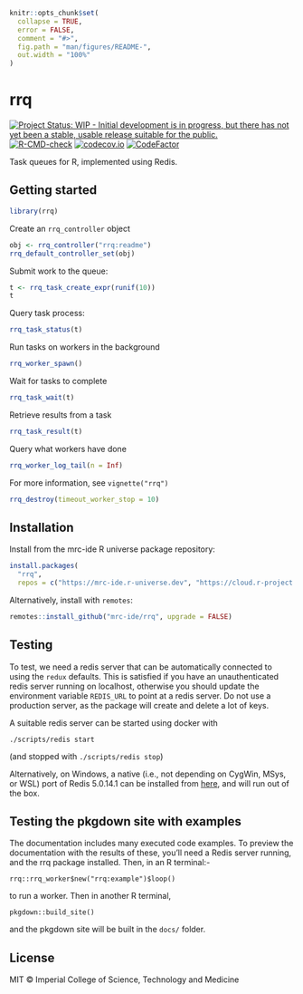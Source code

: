 <!-- README.md is generated from README.Rmd. Please edit that file -->

```r
knitr::opts_chunk$set(
  collapse = TRUE,
  error = FALSE,
  comment = "#>",
  fig.path = "man/figures/README-",
  out.width = "100%"
)
```

# rrq

<!-- badges: start -->
[![Project Status: WIP - Initial development is in progress, but there has not yet been a stable, usable release suitable for the public.](https://www.repostatus.org/badges/latest/wip.svg)](https://www.repostatus.org/#wip)
[![R-CMD-check](https://github.com/mrc-ide/rrq/actions/workflows/R-CMD-check.yaml/badge.svg)](https://github.com/mrc-ide/rrq/actions/workflows/R-CMD-check.yaml)
[![codecov.io](https://codecov.io/github/mrc-ide/rrq/coverage.svg?branch=master)](https://codecov.io/github/mrc-ide/rrq?branch=master)
[![CodeFactor](https://www.codefactor.io/repository/github/mrc-ide/rrq/badge)](https://www.codefactor.io/repository/github/mrc-ide/rrq)
<!-- badges: end -->

Task queues for R, implemented using Redis.

## Getting started

```r
library(rrq)
```

Create an `rrq_controller` object

```r
obj <- rrq_controller("rrq:readme")
rrq_default_controller_set(obj)
```

Submit work to the queue:

```r
t <- rrq_task_create_expr(runif(10))
t
```

Query task process:

```r
rrq_task_status(t)
```

Run tasks on workers in the background

```r
rrq_worker_spawn()
```

Wait for tasks to complete

```r
rrq_task_wait(t)
```

Retrieve results from a task

```r
rrq_task_result(t)
```

Query what workers have done

```r
rrq_worker_log_tail(n = Inf)
```

For more information, see `vignette("rrq")`

```r
rrq_destroy(timeout_worker_stop = 10)
```

## Installation

Install from the mrc-ide R universe package repository:

```r
install.packages(
  "rrq",
  repos = c("https://mrc-ide.r-universe.dev", "https://cloud.r-project.org"))
```

Alternatively, install with `remotes`:

```r
remotes::install_github("mrc-ide/rrq", upgrade = FALSE)
```

## Testing

To test, we need a redis server that can be automatically connected to using the `redux` defaults.  This is satisfied if you have an unauthenticated redis server running on localhost, otherwise you should update the environment variable `REDIS_URL` to point at a redis server.  Do not use a production server, as the package will create and delete a lot of keys.

A suitable redis server can be started using docker with

```
./scripts/redis start
```

(and stopped with `./scripts/redis stop`)

Alternatively, on Windows, a native (i.e., not depending on CygWin, MSys, or WSL) port of Redis 5.0.14.1 can be installed from [here](https://github.com/tporadowski/redis/releases), and will run out of the box.

## Testing the pkgdown site with examples

The documentation includes many executed code examples. To preview the documentation with the results of these, you'll need a Redis server running, and the rrq package installed. Then, in an R terminal:-

```
rrq::rrq_worker$new("rrq:example")$loop()
```

to run a worker. Then in another R terminal,


```
pkgdown::build_site()
```

and the pkgdown site will be built in the `docs/` folder.

## License

MIT © Imperial College of Science, Technology and Medicine
